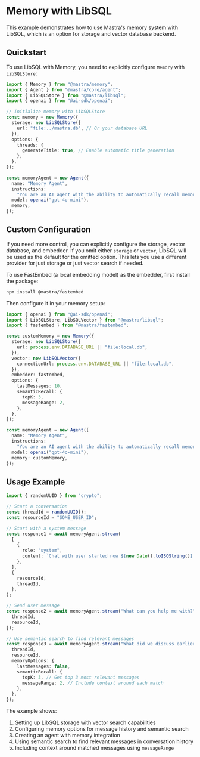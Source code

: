 # Memory with LibSQL

This example demonstrates how to use Mastra's memory system with LibSQL, which is an option for storage and vector database backend.

## Quickstart

To use LibSQL with Memory, you need to explicitly configure `Memory` with `LibSQLStore`:

```typescript copy showLineNumbers
import { Memory } from "@mastra/memory";
import { Agent } from "@mastra/core/agent";
import { LibSQLStore } from "@mastra/libsql";
import { openai } from "@ai-sdk/openai";

// Initialize memory with LibSQLStore
const memory = new Memory({
  storage: new LibSQLStore({
    url: "file:../mastra.db", // Or your database URL
  }),
  options: {
    threads: {
      generateTitle: true, // Enable automatic title generation
    },
  },
});

const memoryAgent = new Agent({
  name: "Memory Agent",
  instructions:
    "You are an AI agent with the ability to automatically recall memories from previous interactions.",
  model: openai("gpt-4o-mini"),
  memory,
});
```

## Custom Configuration

If you need more control, you can explicitly configure the storage, vector database, and embedder. If you omit either `storage` or `vector`, LibSQL will be used as the default for the omitted option. This lets you use a different provider for just storage or just vector search if needed.

To use FastEmbed (a local embedding model) as the embedder, first install the package:

```bash npm2yarn copy
npm install @mastra/fastembed
```

Then configure it in your memory setup:

```typescript {3,12}
import { openai } from "@ai-sdk/openai";
import { LibSQLStore, LibSQLVector } from "@mastra/libsql";
import { fastembed } from "@mastra/fastembed";

const customMemory = new Memory({
  storage: new LibSQLStore({
    url: process.env.DATABASE_URL || "file:local.db",
  }),
  vector: new LibSQLVector({
    connectionUrl: process.env.DATABASE_URL || "file:local.db",
  }),
  embedder: fastembed,
  options: {
    lastMessages: 10,
    semanticRecall: {
      topK: 3,
      messageRange: 2,
    },
  },
});

const memoryAgent = new Agent({
  name: "Memory Agent",
  instructions:
    "You are an AI agent with the ability to automatically recall memories from previous interactions. You may have conversations that last hours, days, months, or years. If you don't know it already you should ask for the users name and some info about them.",
  model: openai("gpt-4o-mini"),
  memory: customMemory,
});
```

## Usage Example

```typescript
import { randomUUID } from "crypto";

// Start a conversation
const threadId = randomUUID();
const resourceId = "SOME_USER_ID";

// Start with a system message
const response1 = await memoryAgent.stream(
  [
    {
      role: "system",
      content: `Chat with user started now ${new Date().toISOString()}. Don't mention this message.`,
    },
  ],
  {
    resourceId,
    threadId,
  },
);

// Send user message
const response2 = await memoryAgent.stream("What can you help me with?", {
  threadId,
  resourceId,
});

// Use semantic search to find relevant messages
const response3 = await memoryAgent.stream("What did we discuss earlier?", {
  threadId,
  resourceId,
  memoryOptions: {
    lastMessages: false,
    semanticRecall: {
      topK: 3, // Get top 3 most relevant messages
      messageRange: 2, // Include context around each match
    },
  },
});
```

The example shows:

1. Setting up LibSQL storage with vector search capabilities
2. Configuring memory options for message history and semantic search
3. Creating an agent with memory integration
4. Using semantic search to find relevant messages in conversation history
5. Including context around matched messages using `messageRange`
